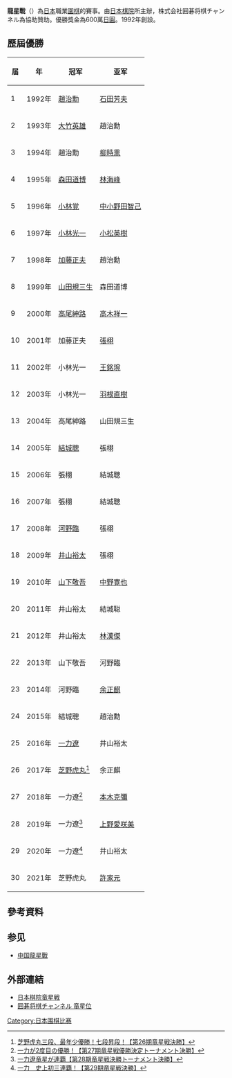 '''龍星戰'''（{{lang-ja|竜星戦、りゅうせいせん}}）為[[日本|日本]]職業[[圍棋|圍棋]]的賽事。由[[日本棋院|日本棋院]]所主辦，株式会社囲碁将棋チャンネル為協助贊助。優勝獎金為600萬[[日圓|日圓]]。1992年創設。

==歷屆優勝==
{|class="wikitable"
!届 !! 年 !! 冠军 !! 亚军
|- 
| 1
| 1992年
| [[趙治勳|趙治勳]] 
| [[石田芳夫|石田芳夫]]
|- 
| 2
| 1993年
| [[大竹英雄|大竹英雄]]
| 趙治勳
|- 
| 3
| 1994年
| 趙治勳
| [[柳時熏|柳時熏]]
|- 
| 4
| 1995年
| [[森田道博|森田道博]]
| [[林海峰_(围棋)|林海峰]]
|- 
| 5
| 1996年
| [[小林覚|小林覚]]
| [[中小野田智己|中小野田智己]]
|- 
| 6
| 1997年
| [[小林光一|小林光一]] 
| [[小松英樹|小松英樹]]
|- 
| 7
| 1998年
| [[加藤正夫|加藤正夫]] 
| 趙治勳
|- 
| 8
| 1999年
| [[山田規三生|山田規三生]]
| 森田道博
|- 
| 9
| 2000年
| [[高尾紳路|高尾紳路]]
| [[高木祥一|高木祥一]]
|- 
| 10
| 2001年
| 加藤正夫
| [[張栩|張栩]]
|- 
| 11
| 2002年
| 小林光一
| [[王銘琬|王銘琬]]
|- 
| 12
| 2003年
| 小林光一
| [[羽根直樹|羽根直樹]]
|- 
| 13
| 2004年
| 高尾紳路
| 山田規三生
|- 
| 14
| 2005年
| [[結城聰|結城聰]]
| 張栩
|- 
| 15
| 2006年
| 張栩
|  結城聰
|- 
| 16
| 2007年
| 張栩
|  結城聰
|- 
| 17
| 2008年
| [[河野臨|河野臨]]
| 張栩
|- 
| 18
| 2009年
| [[井山裕太|井山裕太]]
| 張栩
|- 
| 19
| 2010年
| [[山下敬吾|山下敬吾]]
| [[中野寛也|中野寛也]]
|- 
| 20
| 2011年
| 井山裕太
| 結城聪
|- 
| 21
| 2012年
| 井山裕太
| [[林漢傑|林漢傑]]
|- 
| 22
| 2013年
| 山下敬吾
| 河野臨
|-
| 23
| 2014年
| 河野臨
| [[余正麒|余正麒]]
|-
| 24
| 2015年
| 結城聰
| 趙治勳
|-
| 25
| 2016年
| [[一力遼|一力遼]]
| 井山裕太
|-
| 26
| 2017年
| [[芝野虎丸|芝野虎丸]]<ref>[http://www.nihonkiin.or.jp/match_news/match_result/26.html 芝野虎丸三段、最年少優勝！七段昇段！【第26期竜星戦決勝】]</ref>
| 余正麒
|-
| 27
| 2018年
| 一力遼<ref>[https://www.nihonkiin.or.jp/match_news/match_result/227.html 一力が2度目の優勝！【第27期竜星戦優勝決定トーナメント決勝】]</ref>
| [[本木克彌|本木克彌]]
|-
| 28
| 2019年
| 一力遼<ref>[https://www.nihonkiin.or.jp/match_news/match_result/28_6.html 一力遼竜星が連覇【第28期竜星戦決勝トーナメント決勝】]</ref>
| [[上野愛咲美|上野愛咲美]]
|-
| 29
| 2020年
| 一力遼<ref>[https://www.nihonkiin.or.jp/match_news/match_result/28ryuseifinal.html 一力　史上初三連覇！【第29期竜星戦決勝】]</ref>
| 井山裕太
|-
| 30
| 2021年
| 芝野虎丸
| [[許家元|許家元]]
|}

== 參考資料 ==
{{reflist}}

==参见==
* [[中国龍星戰|中国龍星戰]]

==外部連結==
* [http://www.nihonkiin.or.jp/match/ryusei/ 日本棋院竜星戦] {{ja}}
* [https://web.archive.org/web/20101228015727/http://www.igoshogi.net/bangumi/ryusei/igo_ryuusei.cfm 囲碁将棋チャンネル 竜星位] {{ja}}

{{日本围棋比赛}}

[[Category:日本围棋比赛|Category:日本围棋比赛]]